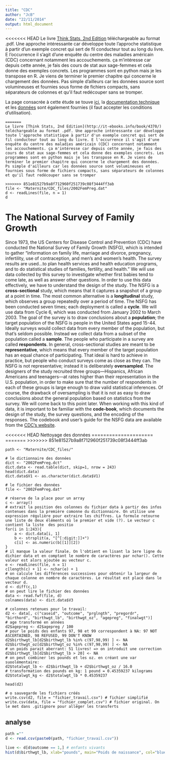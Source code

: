 ```yaml
---
title: "CDC"
author: "JcB"
date: "22/11/2014"
output: html_document
---
```


<<<<<<< HEAD
Le livre [Think Stats, 2nd Edition](http://it-ebooks.info/book/4370/) téléchargeable au format .pdf. Une approche intéressante car développe toute l'approche statistique à partir d'un exemple concret qui sert de fil conducteur tout au long du livre. E l'occurrence il s'agit d'une enquête du centre des maladies américain (CDC) concernant notamment les accouchements. ça m'intéresse car depuis cette année, je fais des cours de stat aux sage-femmes et cela donne des exemples concrets. Les programmes sont en python mais je les transpose en R. Je viens de terminer le premier chapitre qui concerne le chargement des données. Pas simple d'ailleurs car les données source sont volumineuses et fournies sous forme de fichiers compacts, sans séparateurs de colonnes et qu'il faut redécouper sans se tromper.

La page consacrée à cette étude se touve [ici](http://www.cdc.gov/nchs/nsfg.htm), la [documentation technique](http://www.cdc.gov/nchs/nsfg/nsfg_2011_2013_puf.htm) et les [données](ftp://ftp.cdc.gov/pub/Health_Statistics/NCHS/Datasets/NSFG/) sont également fournies (il faut accepter les conditions d'utilisation).

```{}
=======
Le livre [Think Stats, 2nd Edition](http://it-ebooks.info/book/4370/) téléchargeable au format .pdf. Une approche intéressante car développe toute l'approche statistique à partir d'un exemple concret qui sert de fil conducteur tout au long du livre. E l'occurrence il s'agit d'une enquête du centre des maladies américain (CDC) concernant notamment les accouchements. ça m'intéresse car depuis cette année, je fais des cours de stat aux sage-femmes et cela donne des exemples concrets. Les programmes sont en python mais je les transpose en R. Je viens de terminer le premier chapitre qui concerne le chargement des données. Ps simple d'ailleurs car les données source sont volumineuses et fournies sous forme de fichiers compacts, sans séparateurs de colonnes et qu'il faut redécouper sans se tromper

>>>>>>> 851e81527b9a8f712960f251739c08f3444ff3ab
file <- "Maternite/CDC_files/2002FemPreg.dat"
d <- readLines(file, n = 1)
d
```

The National Survey of Family Growth
====================================
Since 1973, the US Centers for Disease Control and Prevention (CDC) have conducted the National Survey of Family Growth (NSFG), which is intended to gather “information on family life, marriage and divorce, pregnancy, infertility, use of contraception, and men’s and women’s health. The survey results are used...to plan health services and health education programs, and to do statistical studies of families, fertility, and health.”
We will use data collected by this survey to investigate whether first babies tend to come late, as well as answer other questions. In order to use this data effectively, we have to understand the design of the study.
The NSFG is a __cross-sectional__ study, which means that it captures a snapshot of a group at a point in time. The most common alternative is a __longitudinal__ study, which observes a group repeatedly over a period of time.
The NSFG has been conducted seven times; each deployment is called a __cycle__. We will use data from Cycle 6, which was conducted from January 2002 to March 2003.
The goal of the survey is to draw conclusions about a __population__; the target population of the NSFG is people in the United States aged 15-44. Ideally surveys would collect data from every member of the population, but that’s seldom possible. Instead we collect data from a subset of the population called a __sample__. The people who participate in a
survey are called __respondents__.
In general, cross-sectional studies are meant to be __representative__, which means that every member of the target population has an equal chance of participating. That ideal is hard to achieve in practice, but people who conduct surveys come as close as they
can.
The NSFG is not representative; instead it is deliberately __oversampled__. The designers of the study recruited three groups—Hispanics, African Americans and teenagers—at rates higher than their representation in the U.S. population, in order to make sure that
the number of respondents in each of these groups is large enough to draw valid statistical inferences.
Of course, the drawback of oversampling is that it is not as easy to draw conclusions about the general population based on statistics from the survey. We will come back to this point later.
When working with this kind of data, it is important to be familiar with the __code‐book__, which documents the design of the study, the survey questions, and the encoding of the responses. The codebook and user’s guide for the NSFG data are available from the [CDC’s website](http://1.usa.gov/1pi2BP2).

<<<<<<< HEAD
Nettoyage des données
=====================
=======
>>>>>>> 851e81527b9a8f712960f251739c08f3444ff3ab
```{}
path <- "Maternite/CDC_files/"

# le dictionnaire des données
dict <- "2002FemPreg.dct"
dict.data <- read.table(dict, skip=1, nrow = 243)
head(dict.data)
dict.data$V1 <- as.character(dict.data$V1)

# le fichier des données
file <- "2002FemPreg.dat"

# réserve de la place pour un array
c <- array()
# extrait la position des colonnes du fichier data à partir des infos contenues dans la première comonne du dictionnaire. On utilise une expression régulière pour extraire les chiffres. La formule retourne une liste de deux éléments où le premier et vide (?). Le vecteur c contient la liste  des positio
for(i in 1:243){
    a <- dict.data[i, 1] 
    b <- strsplit(a, "[^[:digit:]]+")
    c[i] <- as.numeric(b[[1]][2])
}
# il manque la valeur finale. On l'obtient en lisant la 1ere ligne du dichier data et en comptant le nombre de caractères par nchar(). Cette valeur est alors ajoutée au vecteur c.
e <- readLines(file, n = 1)
c[length(c) + 1] <- nchar(e) + 1
# on calcule les différences successives pour obtenir la largeur de chaque colonne en nombre de caractères. Le résultat est placé dans le vecteur d.
d <- diff(c,1)
# on peut lire le fichier des données
data <- read.fwf(file, d)
colnames(data) <- dict.data$V3

# colonnes retenues pour le travail:
d2 <- data[, c("caseid", "outcome", "prglngth", "pregordr", "birthord", "birthwgt_lb", "birthwgt_oz", "agepreg", "finalwgt")]
# age transformé en années
d2$agepreg <- d2$agepreg / 100
# pour le poids des enfants 97, 98 et 99 correspondent à NA: 97 NOT ASCERTAINED, 98 REFUSED, 99 DON'T KNOW
d2$birthwgt_lb[d2$birthwgt_lb %in% c(97,98,99) ] <- NA
d2$birthwgt_oz[d2$birthwgt_oz %in% c(97,98,99) ] <- NA
# un poids parait aberrant: 51 livres! => on introduit une correction
d2$birthwgt_lb[d2$birthwgt_lb > 20] <- NA
# on peut combiner les pounds et les oz. en créant une var suoolémentaire:
d2$totalwgt_lb <- d2$birthwgt_lb + d2$birthwgt_oz / 16.0
# transformation des pounds en kg: 1 pound = 0.45359237 kilograms
d2$totalwgt_kg <- d2$totalwgt_lb * 0.45359237

head(d2)

# o sauvegarde les fichiers créés
write.csv(d2, file = "fichier_travail.csv") # fichier simplifié
write.csv(data, file = "fichier_complet.csv") # fichier original. On le met dans .gitignore pour alléger les transferts

```

analyse
-------

```r
path =""
d <- read.csv(paste0(path, "fichier_travail.csv"))

```


```r
live <- d[d$outcome == 1,] # enfants vivants
hist(d$birthwgt_lb, xlab="pounds", main="Poids de naissance", col="blue", border="lightblue")


```

